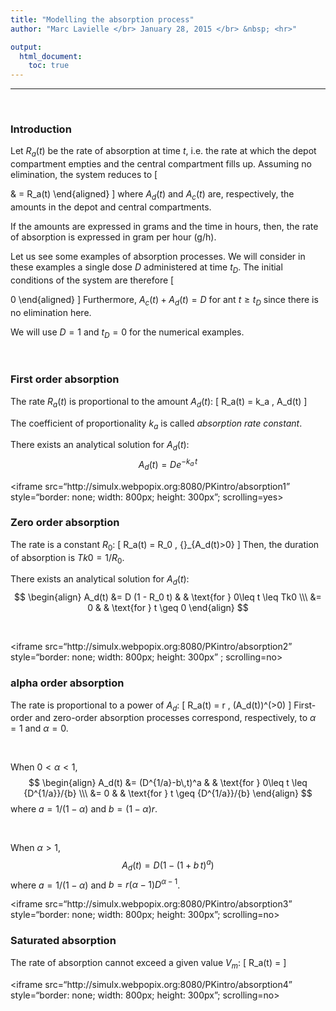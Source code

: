 ```yaml
---
title: "Modelling the absorption process"
author: "Marc Lavielle </br> January 28, 2015 </br> &nbsp; <hr>"

output: 
  html_document:
    toc: true
---
```

---
<link href="../markdown3.css" rel="stylesheet"></link>  

</br>

### Introduction

Let $R_a(t)$ be the rate of absorption at time $t$, i.e. the rate at which the depot compartment empties and the central compartment fills up.  Assuming no elimination, the system reduces to
\[
\begin{aligned}
\dot{A_d}(t) & = -R_a(t)  \\\
\dot{A_c}(t) & = R_a(t) 
\end{aligned}
\]
where $A_d(t)$ and $A_c(t)$ are, respectively, the amounts in the depot and central compartments.

If the amounts are expressed in grams and the time in hours, then, the rate of absorption is expressed in gram per hour (g/h).

Let us see some examples of absorption processes.
We will consider in these examples a single dose $D$ administered at time $t_D$. The initial conditions of the system are therefore
\[
\begin{aligned}
A_d(t_D) & = D  \\\
A_c(t_D) & = 0
\end{aligned}
\]
Furthermore, $A_c(t)+A_d(t)=D$ for ant $t\geq t_D$ since there is no elimination here.

We will use $D=1$ and $t_D=0$ for the numerical examples.

</br>

### First order absorption
The rate $R_a(t)$ is proportional to the amount  $A_d(t)$:
\[
R_a(t) =  k_a \, A_d(t) 
\]

The coefficient of proportionality $k_a$ is called *absorption rate constant*.

There exists an analytical solution for $A_d(t)$:
$$A_d(t) = D e^{-k_a \, t}$$
 

<iframe src="http://simulx.webpopix.org:8080/PKintro/absorption1" style="border: none; width: 800px; height: 300px"; scrolling=yes></iframe>

### Zero order absorption
The rate is a constant $R_0$:
\[
R_a(t) =  R_0 \, {\mathbf 1}_{A_d(t)>0} 
\]
Then, the duration of absorption is $Tk0 = 1/R_0$.

There exists an analytical solution for $A_d(t)$:
$$
\begin{align}
A_d(t) &= D (1 - R_0 t) & & \text{for } 0\leq t \leq Tk0 \\\
&= 0 & & \text{for } t \geq 0
\end{align}
$$

</br>


<iframe src="http://simulx.webpopix.org:8080/PKintro/absorption2" style="border: none; width: 800px; height: 300px" ; scrolling=no></iframe>


### alpha order absorption
The rate is proportional to a power of $A_d$:
\[
R_a(t) =  r \, (A_d(t))^\alpha  \quad \quad (\alpha>0)
\]
First-order and zero-order absorption processes correspond, respectively, to $\alpha=1$ and $\alpha=0$.

</br>

When $0 <\alpha <1$, 
$$
\begin{align}
A_d(t) &= (D^{1/a}-b\,t)^a & & \text{for } 0\leq t \leq {D^{1/a}}/{b} \\\
&= 0 & & \text{for } t \geq {D^{1/a}}/{b}
\end{align}
$$
where $a=1/(1-\alpha)$ and $b=(1-\alpha)r$.

</br>

When $\alpha >1$, 
$$
A_d(t) = D \left(1 - (1+b\, t)^a \right) 
$$
where $a=1/(1-\alpha)$ and $b=r(\alpha-1)D^{\alpha-1}$.


<iframe src="http://simulx.webpopix.org:8080/PKintro/absorption3" style="border: none; width: 800px; height: 300px"; scrolling=no></iframe>

### Saturated absorption
The rate of absorption cannot exceed a given value $V_m$:
\[
R_a(t) =  \frac{V_m \, A_d(t)}{K_m + A_d(t)}
\]

<iframe src="http://simulx.webpopix.org:8080/PKintro/absorption4" style="border: none; width: 800px; height: 300px"; scrolling=no></iframe>


